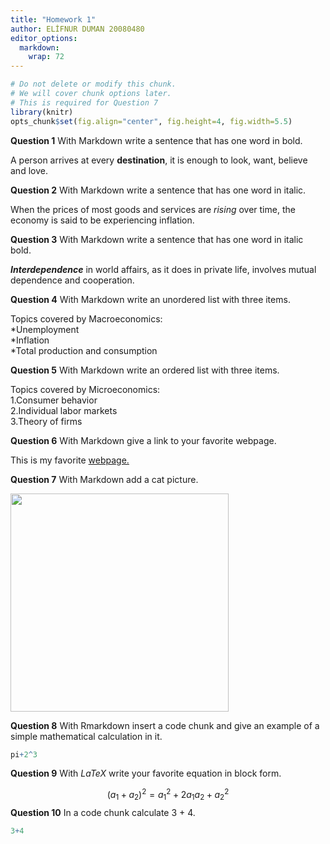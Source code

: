 ```yaml
---
title: "Homework 1"
author: ELİFNUR DUMAN 20080480
editor_options: 
  markdown: 
    wrap: 72
---
```


```r
# Do not delete or modify this chunk.
# We will cover chunk options later.
# This is required for Question 7
library(knitr)
opts_chunk$set(fig.align="center", fig.height=4, fig.width=5.5)
```

**Question 1** With Markdown write a sentence that has one word in bold.

A person arrives at every **destination**, it is enough to look, want,
believe and love.

**Question 2** With Markdown write a sentence that has one word in
italic.

When the prices of most goods and services are *rising* over time, the
economy is said to be experiencing inflation.

**Question 3** With Markdown write a sentence that has one word in
italic bold.

***Interdependence*** in world affairs, as it does in private life,
involves mutual dependence and cooperation.

**Question 4** With Markdown write an unordered list with three items.

Topics covered by Macroeconomics:<br> \*Unemployment<br> \*Inflation<br>
\*Total production and consumption<br>

**Question 5** With Markdown write an ordered list with three items.

Topics covered by Microeconomics:<br> 1.Consumer behavior<br>
2.Individual labor markets <br> 3.Theory of firms<br>

**Question 6** With Markdown give a link to your favorite webpage.

This is my favorite [webpage.](https://www.mahfiegilmez.com/)

**Question 7** With Markdown add a cat picture.

![](images/1988f12a-ed7f-4a09-88e6-0f70c3027cda.jpg){width="349"}

**Question 8** With Rmarkdown insert a code chunk and give an example of
a simple mathematical calculation in it.

```r
pi+2^3
```

**Question 9** With $LaTeX$ write your favorite equation in block form.

$$(a_1+a_2)^2=a_1^2+2a_1a_2+a_2^2$$ **Question 10** In a code chunk
calculate 3 + 4.

```r
3+4
```
